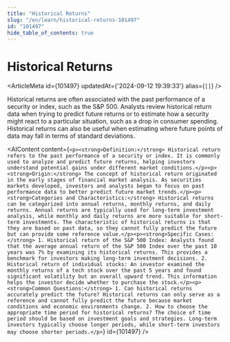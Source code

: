 ```yaml
---
title: "Historical Returns"
slug: "/en/learn/historical-returns-101497"
id: "101497"
hide_table_of_contents: true
---
```



# Historical Returns

<ArticleMeta id={101497} updatedAt={'2024-09-12 19:39:33'} alias={`[]`} />
<div className='border-solid border-b border-t-0 my-4 border-[var(--ifm-color-gray-300)]' />

Historical returns are often associated with the past performance of a security or index, such as the S&P 500. Analysts review historical return data when trying to predict future returns or to estimate how a security might react to a particular situation, such as a drop in consumer spending. Historical returns can also be useful when estimating where future points of data may fall in terms of standard deviations.

<AIContent content={`<p><strong>Definition:</strong> Historical return refers to the past performance of a security or index. It is commonly used to analyze and predict future returns, helping investors understand potential gains under different market conditions.</p><p><strong>Origin:</strong> The concept of historical return originated in the early stages of financial market analysis. As securities markets developed, investors and analysts began to focus on past performance data to better predict future market trends.</p><p><strong>Categories and Characteristics:</strong> Historical returns can be categorized into annual returns, monthly returns, and daily returns. Annual returns are typically used for long-term investment analysis, while monthly and daily returns are more suitable for short-term investments. The characteristic of historical returns is that they are based on past data, so they cannot fully predict the future but can provide some reference value.</p><p><strong>Specific Cases:</strong> 1. Historical return of the S&P 500 Index: Analysts found that the average annual return of the S&P 500 Index over the past 10 years was 7% by examining its historical returns. This provides a benchmark for investors making long-term investment decisions. 2. Historical return of individual stocks: An investor examined the monthly returns of a tech stock over the past 5 years and found significant volatility but an overall upward trend. This information helps the investor decide whether to purchase the stock.</p><p><strong>Common Questions:</strong> 1. Can historical returns accurately predict the future? Historical returns can only serve as a reference and cannot fully predict the future because market conditions and economic environments change. 2. How to choose the appropriate time period for historical returns? The choice of time period should be based on investment goals and strategies. Long-term investors typically choose longer periods, while short-term investors may choose shorter periods.</p>`} id={101497} />
